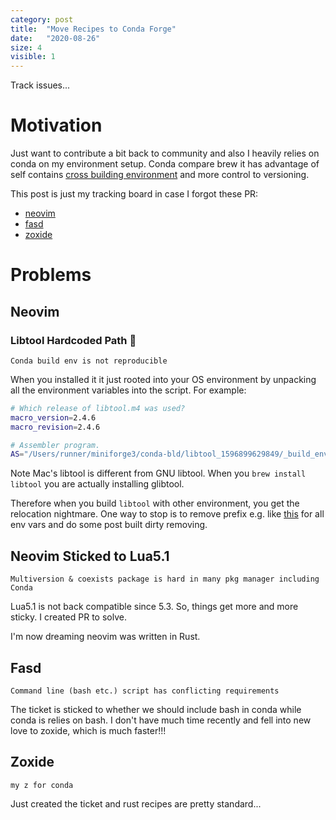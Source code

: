 ```yaml
---
category: post
title:  "Move Recipes to Conda Forge"
date:   "2020-08-26"
size: 4
visible: 1
---
```


Track issues...

# Motivation
Just want to contribute a bit back to community and also I heavily relies on conda on my environment setup. Conda compare brew it has advantage of self contains [cross building environment](./2018-11-18-conda-everything) and more control to versioning.

This post is just my tracking board in case I forgot these PR:

* [neovim](https://github.com/conda-forge/staged-recipes/pull/12493)
* [fasd](https://github.com/conda-forge/staged-recipes/pull/12584)
* [zoxide](https://github.com/conda-forge/staged-recipes/pull/13682)


# Problems
## Neovim
### Libtool Hardcoded Path 🤦
```
Conda build env is not reproducible
```
When you installed it it just rooted into your OS environment by unpacking all the environment variables into the script. For example:
```sh
# Which release of libtool.m4 was used?
macro_version=2.4.6
macro_revision=2.4.6

# Assembler program.
AS="/Users/runner/miniforge3/conda-bld/libtool_1596899629849/_build_env/bin/x86_64-apple-darwin13.4.0-as"

```
Note Mac's libtool is different from GNU libtool. When you `brew install libtool` you are actually installing glibtool.

Therefore when you build `libtool` with other environment, you get the relocation nightmare. One way to stop is to remove prefix e.g. like [this](https://github.com/conda-forge/libtool-feedstock/pull/22) for all env vars and do some post built dirty removing.

## Neovim Sticked to Lua5.1
```
Multiversion & coexists package is hard in many pkg manager including Conda
```
Lua5.1 is not back compatible since 5.3. So, things get more and more sticky. I created PR to solve.

I'm now dreaming neovim was written in Rust.

## Fasd
```
Command line (bash etc.) script has conflicting requirements
```
The ticket is sticked to whether we should include bash in conda while conda is relies on bash. I don't have much time recently and fell into new love to zoxide, which is much faster!!!

## Zoxide
```
my z for conda
```
Just created the ticket and rust recipes are pretty standard...


<!-- xcape -->
<!-- sdkman -->
